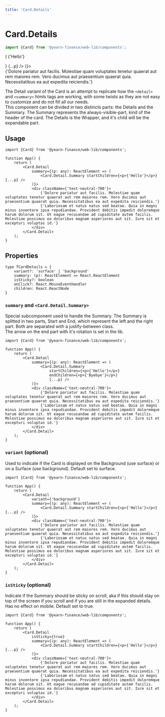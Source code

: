 ```yaml
---
title: 'Card.Details'
---
```




# Card.Details
```ts
import {Card} from '@yearn-finance/web-lib/components';
```

<CodeExample>
	<div style={{width: '75%'}}>
		<Card.Detail
			summary={(p) => (
				<Card.Detail.Summary startChildren={<p>{'Hello'}</p>} {...p} />
			)}>
			<div className="text-neutral-700">
				{'Dolore pariatur aut facilis. Molestiae quam voluptates tenetur quaerat aut rem maiores rem. Vero ducimus aut praesentium quaerat quia. Necessitatibus ea aut expedita reiciendis.'}
			</div>
		</Card.Detail>
	</div>
</CodeExample>

The Detail variant of the Card is an attempt to replicate how the `<detail>` and `<summary>` htmls tags are working, with some twists as they are not easy to customize and do not fill all our needs.  
This component can be divided in two distincts parts: the Details and the Summary. The Summary represents the always-visible-part, kind of the header of the card. The Details is the Wrapper, and it\'s child will be the expandable part.

## Usage

```tsx
import {Card} from '@yearn-finance/web-lib/components';

function App() {
	return (
		<Card.Detail
			summary={(p: any): ReactElement => (
				<Card.Detail.Summary startChildren={<p>{'Hello'}</p>} {...p} />
			)}>
			<div className={'text-neutral-700'}>
				{'Dolore pariatur aut facilis. Molestiae quam voluptates tenetur quaerat aut rem maiores rem. Vero ducimus aut praesentium quaerat quia. Necessitatibus ea aut expedita reiciendis.'}
				{'Laboriosam et natus natus sed beatae. Quia in magni minus inventore ipsa repudiandae. Provident debitis impedit doloremque harum dolorum sit. Ut eaque recusandae ad cupiditate autem facilis. Molestiae possimus ea doloribus magnam asperiores aut sit. Iure sit et excepturi voluptas id.'}
			</div>
		</Card.Detail>
	);
}
```

## Properties

```tsx
type TCardDetails = {
	variant?: 'surface' | 'background'
	summary: (p): ReactElement => React.ReactElement
	isSticky?: boolean
	onClick?: React.MouseEventHandler
	children: React.ReactNode
}
```

### `summary` and `<Card.Detail.Summary>`
Special subcomponent used to handle the Summary. The Summary is splitted in two parts, Start and End, which represent the left and the right part. Both are separated with a justify-between class.  
The arrow on the end part with it\'s rotation is set in the lib.
```tsx {6-11}
import {Card} from '@yearn-finance/web-lib/components';

function App() {
	return (
		<Card.Detail
			summary={(p: any): ReactElement => (
				<Card.Detail.Summary
					startChildren={<p>{'Hello'}</p>}
					endChildren={<p>{'Byebye'}</p>}
					{...p} />
			)}>
			<div className={'text-neutral-700'}>
				{'Dolore pariatur aut facilis. Molestiae quam voluptates tenetur quaerat aut rem maiores rem. Vero ducimus aut praesentium quaerat quia. Necessitatibus ea aut expedita reiciendis.'}
				{'Laboriosam et natus natus sed beatae. Quia in magni minus inventore ipsa repudiandae. Provident debitis impedit doloremque harum dolorum sit. Ut eaque recusandae ad cupiditate autem facilis. Molestiae possimus ea doloribus magnam asperiores aut sit. Iure sit et excepturi voluptas id.'}
			</div>
		</Card.Detail>
	);
}
```

### `variant` (optional)
Used to indicate if the Card is displayed on the Background (use surface) or on a Surface (use background). Default set to surface.
```tsx {6}
import {Card} from '@yearn-finance/web-lib/components';

function App() {
	return (
		<Card.Detail
			variant={'background'}
			summary={(p: any): ReactElement => (
				<Card.Detail.Summary startChildren={<p>{'Hello'}</p>} {...p} />
			)}>
			<div className={'text-neutral-700'}>
				{'Dolore pariatur aut facilis. Molestiae quam voluptates tenetur quaerat aut rem maiores rem. Vero ducimus aut praesentium quaerat quia. Necessitatibus ea aut expedita reiciendis.'}
				{'Laboriosam et natus natus sed beatae. Quia in magni minus inventore ipsa repudiandae. Provident debitis impedit doloremque harum dolorum sit. Ut eaque recusandae ad cupiditate autem facilis. Molestiae possimus ea doloribus magnam asperiores aut sit. Iure sit et excepturi voluptas id.'}
			</div>
		</Card.Detail>
	);
}
```

### `isSticky` (optional)
Indicate if the Summary should be sticky on scroll, aka if this should stay on top of the screen if you scroll and if you are still in the expanded details. Has no effect on mobile. Default set to true.
```tsx {6}
import {Card} from '@yearn-finance/web-lib/components';

function App() {
	return (
		<Card.Detail
			isSticky={true}
			summary={(p: any): ReactElement => (
				<Card.Detail.Summary startChildren={<p>{'Hello'}</p>} {...p} />
			)}>
			<div className={'text-neutral-700'}>
				{'Dolore pariatur aut facilis. Molestiae quam voluptates tenetur quaerat aut rem maiores rem. Vero ducimus aut praesentium quaerat quia. Necessitatibus ea aut expedita reiciendis.'}
				{'Laboriosam et natus natus sed beatae. Quia in magni minus inventore ipsa repudiandae. Provident debitis impedit doloremque harum dolorum sit. Ut eaque recusandae ad cupiditate autem facilis. Molestiae possimus ea doloribus magnam asperiores aut sit. Iure sit et excepturi voluptas id.'}
			</div>
		</Card.Detail>
	);
}
```